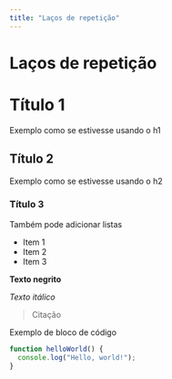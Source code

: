 ```yaml
---
title: "Laços de repetição"
---
```


# Laços de repetição

# Título 1

Exemplo como se estivesse usando o h1

## Título 2

Exemplo como se estivesse usando o h2

### Título 3

Também pode adicionar listas

- Item 1
- Item 2
- Item 3

**Texto negrito**

_Texto itálico_

> Citação

Exemplo de bloco de código

```javascript
function helloWorld() {
  console.log("Hello, world!");
}
```
